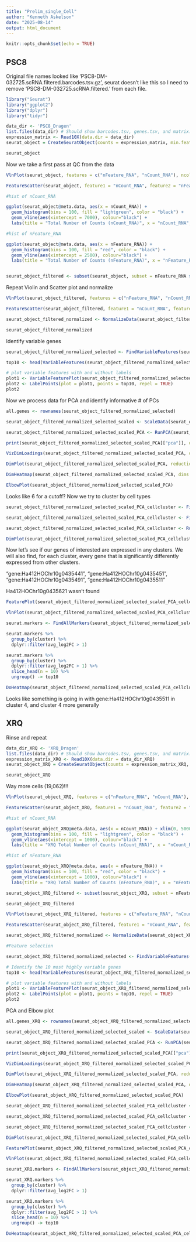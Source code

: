 ```yaml
---
title: "Prelim_single_Cell"
author: "Kenneth Askelson"
date: "2025-08-14"
output: html_document
---
```


```r
knitr::opts_chunk$set(echo = TRUE)
```

## PSC8 

Original file names looked like 'PSC8-DM-032725.scRNA.filtered.barcodes.tsv.gz', seurat doesn't like this so I need to remove 'PSC8-DM-032725.scRNA.filtered.' from each file.

```r
library("Seurat")
library("ggplot2")
library("dplyr")
library("tidyr")

data_dir <- 'PSC8_Dragen'
list.files(data_dir) # Should show barcodes.tsv, genes.tsv, and matrix.mtx
expression_matrix <- Read10X(data.dir = data_dir)
seurat_object = CreateSeuratObject(counts = expression_matrix, min.features = 300, min.cells = 3)

seurat_object
```

Now we take a first pass at QC from the data 

```r
VlnPlot(seurat_object, features = c("nFeature_RNA", "nCount_RNA"), ncol = 2)

FeatureScatter(seurat_object, feature1 = "nCount_RNA", feature2 = "nFeature_RNA")

```

```r

#hist of nCount_RNA

ggplot(seurat_object@meta.data, aes(x = nCount_RNA)) +
  geom_histogram(bins = 100, fill = "lightgreen", color = "black") +
  geom_vline(aes(xintercept = 7000), colour="black") +
  labs(title = "Total Number of Counts (nCount_RNA)", x = "nCount_RNA", y = "Number of Cells")

#hist of nFeature_RNA

ggplot(seurat_object@meta.data, aes(x = nFeature_RNA)) +
  geom_histogram(bins = 100, fill = "red", color = "black") +
  geom_vline(aes(xintercept = 2500), colour="black") +
  labs(title = "Total Number of Counts (nFeature_RNA)", x = "nFeature_RNA", y = "Number of Cells")


seurat_object_filtered <- subset(seurat_object, subset = nFeature_RNA > 150 & nFeature_RNA < 2500 & nCount_RNA < 7000)


```
Repeat Violin and Scatter plot and normalize

```r
VlnPlot(seurat_object_filtered, features = c("nFeature_RNA", "nCount_RNA"), ncol = 2)

FeatureScatter(seurat_object_filtered, feature1 = "nCount_RNA", feature2 = "nFeature_RNA")

seurat_object_filtered_normalized <- NormalizeData(seurat_object_filtered)

seurat_object_filtered_normalized
```
Identify variable genes

```r

seurat_object_filtered_normalized_selected <- FindVariableFeatures(seurat_object_filtered_normalized, selection.method = "vst", nfeatures = 2000)

top10 <- head(VariableFeatures(seurat_object_filtered_normalized_selected), 10)

# plot variable features with and without labels
plot1 <- VariableFeaturePlot(seurat_object_filtered_normalized_selected)
plot2 <- LabelPoints(plot = plot1, points = top10, repel = TRUE)
plot2

```
Now we process data for PCA and identify informative # of PCs
```r
all.genes <- rownames(seurat_object_filtered_normalized_selected)

seurat_object_filtered_normalized_selected_scaled <- ScaleData(seurat_object_filtered_normalized_selected, features = all.genes)

seurat_object_filtered_normalized_selected_scaled_PCA <- RunPCA(seurat_object_filtered_normalized_selected_scaled, features = VariableFeatures(object = seurat_object_filtered_normalized_selected_scaled))

print(seurat_object_filtered_normalized_selected_scaled_PCA[["pca"]], dims = 1:5, nfeatures = 5)

VizDimLoadings(seurat_object_filtered_normalized_selected_scaled_PCA, dims = 1:2, reduction = "pca")

DimPlot(seurat_object_filtered_normalized_selected_scaled_PCA, reduction = "pca") + NoLegend()

DimHeatmap(seurat_object_filtered_normalized_selected_scaled_PCA, dims = 1:15, cells = 500, balanced = TRUE)

ElbowPlot(seurat_object_filtered_normalized_selected_scaled_PCA)
```
Looks like 6 for a cutoff? Now we try to cluster by cell types

```r
seurat_object_filtered_normalized_selected_scaled_PCA_cellcluster <- FindNeighbors(seurat_object_filtered_normalized_selected_scaled_PCA, dims = 1:6)

seurat_object_filtered_normalized_selected_scaled_PCA_cellcluster <- FindClusters(seurat_object_filtered_normalized_selected_scaled_PCA_cellcluster, resolution = 0.5)

seurat_object_filtered_normalized_selected_scaled_PCA_cellcluster <- RunUMAP(seurat_object_filtered_normalized_selected_scaled_PCA_cellcluster, dims = 1:6)

DimPlot(seurat_object_filtered_normalized_selected_scaled_PCA_cellcluster, reduction = "umap")

```
Now let's see if our genes of interested are expressed in any clusters. We will also find, for each cluster, every gene that is significantly differently expressed from other clusters.  

"gene:Ha412HOChr10g0435441", "gene:Ha412HOChr10g0435451", "gene:Ha412HOChr10g0435491", "gene:Ha412HOChr10g0435511"

Ha412HOChr10g0435621 wasn't found

```r
FeaturePlot(seurat_object_filtered_normalized_selected_scaled_PCA_cellcluster, features = c("gene:Ha412HOChr10g0435441", "gene:Ha412HOChr10g0435451", "gene:Ha412HOChr10g0435491", "gene:Ha412HOChr10g0435511"))

VlnPlot(seurat_object_filtered_normalized_selected_scaled_PCA_cellcluster, features = c("gene:Ha412HOChr10g0435441", "gene:Ha412HOChr10g0435451", "gene:Ha412HOChr10g0435491", "gene:Ha412HOChr10g0435511"))

seurat.markers <- FindAllMarkers(seurat_object_filtered_normalized_selected_scaled_PCA_cellcluster, only.pos = TRUE)

seurat.markers %>%
  group_by(cluster) %>%
  dplyr::filter(avg_log2FC > 1)

seurat.markers %>%
  group_by(cluster) %>%
  dplyr::filter(avg_log2FC > 1) %>%
  slice_head(n = 10) %>%
  ungroup() -> top10

DoHeatmap(seurat_object_filtered_normalized_selected_scaled_PCA_cellcluster, features = top10$gene)

```
Looks like something is going in with gene:Ha412HOChr10g0435511 in cluster 4, and cluster 4 more generally

## XRQ

Rinse and repeat

```r
data_dir_XRQ <- 'XRQ_Dragen'
list.files(data_dir) # Should show barcodes.tsv, genes.tsv, and matrix.mtx
expression_matrix_XRQ <- Read10X(data.dir = data_dir_XRQ)
seurat_object_XRQ = CreateSeuratObject(counts = expression_matrix_XRQ, min.features = 300, min.cells = 3)

seurat_object_XRQ
```
Way more cells (19,062)!!!

```r
VlnPlot(seurat_object_XRQ, features = c("nFeature_RNA", "nCount_RNA"), ncol = 2)

FeatureScatter(seurat_object_XRQ, feature1 = "nCount_RNA", feature2 = "nFeature_RNA")

```
```r
#hist of nCount_RNA

ggplot(seurat_object_XRQ@meta.data, aes(x = nCount_RNA)) + xlim(0, 5000) +
  geom_histogram(bins = 100, fill = "lightgreen", color = "black") +
  geom_vline(aes(xintercept = 1000), colour="black") +
  labs(title = "XRQ Total Number of Counts (nCount_RNA)", x = "nCount_RNA", y = "Number of Cells")

#hist of nFeature_RNA

ggplot(seurat_object_XRQ@meta.data, aes(x = nFeature_RNA)) + 
  geom_histogram(bins = 100, fill = "red", color = "black") +
  geom_vline(aes(xintercept = 1000), colour="black") +
  labs(title = "XRQ Total Number of Counts (nFeature_RNA)", x = "nFeature_RNA", y = "Number of Cells")

seurat_object_XRQ_filtered <- subset(seurat_object_XRQ, subset = nFeature_RNA > 145 & nFeature_RNA < 1000 & nCount_RNA > 160 & nCount_RNA < 1000)

seurat_object_XRQ_filtered
```
```r
VlnPlot(seurat_object_XRQ_filtered, features = c("nFeature_RNA", "nCount_RNA"), ncol = 2)

FeatureScatter(seurat_object_XRQ_filtered, feature1 = "nCount_RNA", feature2 = "nFeature_RNA")

```
```r
seurat_object_XRQ_filtered_normalized <- NormalizeData(seurat_object_XRQ_filtered)

#Feature selection

seurat_object_XRQ_filtered_normalized_selected <- FindVariableFeatures(seurat_object_XRQ_filtered_normalized, selection.method = "vst", nfeatures = 2000)

# Identify the 10 most highly variable genes
top10 <- head(VariableFeatures(seurat_object_XRQ_filtered_normalized_selected), 10)

# plot variable features with and without labels
plot1 <- VariableFeaturePlot(seurat_object_XRQ_filtered_normalized_selected)
plot2 <- LabelPoints(plot = plot1, points = top10, repel = TRUE)
plot2

```
PCA and Elbow plot
```r
all.genes_XRQ <- rownames(seurat_object_XRQ_filtered_normalized_selected)

seurat_object_XRQ_filtered_normalized_selected_scaled <- ScaleData(seurat_object_XRQ_filtered_normalized_selected, features = all.genes_XRQ)

seurat_object_XRQ_filtered_normalized_selected_scaled_PCA <- RunPCA(seurat_object_XRQ_filtered_normalized_selected_scaled, features = VariableFeatures(object = seurat_object_XRQ_filtered_normalized_selected_scaled))

print(seurat_object_XRQ_filtered_normalized_selected_scaled_PCA[["pca"]], dims = 1:5, nfeatures = 5)

VizDimLoadings(seurat_object_XRQ_filtered_normalized_selected_scaled_PCA, dims = 1:2, reduction = "pca")

DimPlot(seurat_object_XRQ_filtered_normalized_selected_scaled_PCA, reduction = "pca") + NoLegend()

DimHeatmap(seurat_object_XRQ_filtered_normalized_selected_scaled_PCA, dims = 1:15, cells = 500, balanced = TRUE)

ElbowPlot(seurat_object_XRQ_filtered_normalized_selected_scaled_PCA)

```


```r
seurat_object_XRQ_filtered_normalized_selected_scaled_PCA_cellcluster <- FindNeighbors(seurat_object_XRQ_filtered_normalized_selected_scaled_PCA, dims = 1:10)

seurat_object_XRQ_filtered_normalized_selected_scaled_PCA_cellcluster <- FindClusters(seurat_object_XRQ_filtered_normalized_selected_scaled_PCA_cellcluster, resolution = 0.5)

seurat_object_XRQ_filtered_normalized_selected_scaled_PCA_cellcluster <- RunUMAP(seurat_object_XRQ_filtered_normalized_selected_scaled_PCA_cellcluster, dims = 1:10)

DimPlot(seurat_object_XRQ_filtered_normalized_selected_scaled_PCA_cellcluster, reduction = "umap")

FeaturePlot(seurat_object_XRQ_filtered_normalized_selected_scaled_PCA_cellcluster, features = c("gene:Ha412HOChr10g0435441", "gene:Ha412HOChr10g0435451", "gene:Ha412HOChr10g0435491", "gene:Ha412HOChr10g0435511"))

VlnPlot(seurat_object_XRQ_filtered_normalized_selected_scaled_PCA_cellcluster, features = c("gene:Ha412HOChr10g0435441", "gene:Ha412HOChr10g0435451", "gene:Ha412HOChr10g0435491", "gene:Ha412HOChr10g0435511"))


```
```r
seurat_XRQ.markers <- FindAllMarkers(seurat_object_XRQ_filtered_normalized_selected_scaled_PCA_cellcluster, only.pos = TRUE)

seurat_XRQ.markers %>%
  group_by(cluster) %>%
  dplyr::filter(avg_log2FC > 1)

seurat_XRQ.markers %>%
  group_by(cluster) %>%
  dplyr::filter(avg_log2FC > 1) %>%
  slice_head(n = 10) %>%
  ungroup() -> top10

DoHeatmap(seurat_object_XRQ_filtered_normalized_selected_scaled_PCA_cellcluster, features = top10$gene)

```



